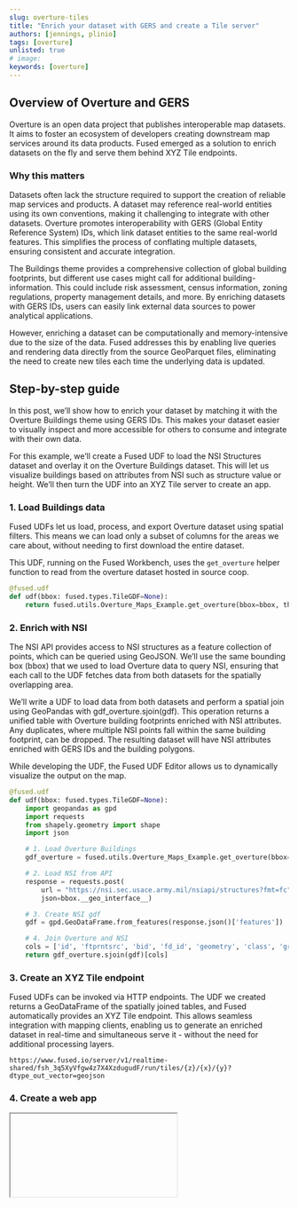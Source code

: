 ```yaml
---
slug: overture-tiles
title: "Enrich your dataset with GERS and create a Tile server"
authors: [jennings, plinio]
tags: [overture]
unlisted: true
# image:
keywords: [overture]
---
```



## Overview of Overture and GERS

Overture is an open data project that publishes interoperable map datasets. It aims to foster an ecosystem of developers creating downstream map services around its data products. Fused emerged as a solution to enrich datasets on the fly and serve them behind XYZ Tile endpoints.

### Why this matters

Datasets often lack the structure required to support the creation of reliable map services and products. A dataset may reference real-world entities using its own conventions, making it challenging to integrate with other datasets. Overture promotes interoperability with GERS (Global Entity Reference System) IDs, which link dataset entities to the same real-world features. This simplifies the process of conflating multiple datasets, ensuring consistent and accurate integration.

The Buildings theme provides a comprehensive collection of global building footprints, but different use cases might call for additional building-information. This could include risk assessment, census information, zoning regulations, property management details, and more. By enriching datasets with GERS IDs, users can easily link external data sources to power analytical applications.

However, enriching a dataset can be computationally and memory-intensive due to the size of the data. Fused addresses this by enabling live queries and rendering data directly from the source GeoParquet files, eliminating the need to create new tiles each time the underlying data is updated.


## Step-by-step guide
In this post, we’ll show how to enrich your dataset by matching it with the Overture Buildings theme using GERS IDs. This makes your dataset easier to visually inspect and more accessible for others to consume and integrate with their own data.

For this example, we’ll create a Fused UDF to load the NSI Structures dataset and overlay it on the Overture Buildings dataset. This will let us visualize buildings based on attributes from NSI such as structure value or height. We’ll then turn the UDF into an XYZ Tile server to create an app.


### 1. Load Buildings data

Fused UDFs let us load, process, and export Overture dataset using spatial filters. This means we can load only a subset of columns for the areas we care about, without needing to first download the entire dataset.

This UDF, running on the Fused Workbench, uses the `get_overture` helper function to read from the overture dataset hosted in source coop.


```python showLineNumbers
@fused.udf
def udf(bbox: fused.types.TileGDF=None):
    return fused.utils.Overture_Maps_Example.get_overture(bbox=bbox, theme='buildings')
```

### 2. Enrich with NSI

The NSI API provides access to NSI structures as a feature collection of points, which can be queried using GeoJSON. We’ll use the same bounding box (bbox) that we used to load Overture data to query NSI, ensuring that each call to the UDF fetches data from both datasets for the spatially overlapping area.

We’ll write a UDF to load data from both datasets and perform a spatial join using GeoPandas with gdf_overture.sjoin(gdf). This operation returns a unified table with Overture building footprints enriched with NSI attributes. Any duplicates, where multiple NSI points fall within the same building footprint, can be dropped. The resulting dataset will have NSI attributes enriched with GERS IDs and the building polygons.

While developing the UDF, the Fused UDF Editor allows us to dynamically visualize the output on the map.


```python showLineNumbers
@fused.udf
def udf(bbox: fused.types.TileGDF=None):
    import geopandas as gpd
    import requests
    from shapely.geometry import shape
    import json

    # 1. Load Overture Buildings
    gdf_overture = fused.utils.Overture_Maps_Example.get_overture(bbox=bbox)

    # 2. Load NSI from API
    response = requests.post(
        url = "https://nsi.sec.usace.army.mil/nsiapi/structures?fmt=fc",
        json=bbox.__geo_interface__)

    # 3. Create NSI gdf
    gdf = gpd.GeoDataFrame.from_features(response.json()['features'])

    # 4. Join Overture and NSI
    cols = ['id', 'ftprntsrc', 'bid', 'fd_id', 'geometry', 'class', 'ground_elv', 'min_height','roof_height','ground_elv_m', 'has_parts', 'height', 'val_struct']
    return gdf_overture.sjoin(gdf)[cols]

```

### 3. Create an XYZ Tile endpoint

Fused UDFs can be invoked via HTTP endpoints. The UDF we created returns a GeoDataFrame of the spatially joined tables, and Fused automatically provides an XYZ Tile endpoint. This allows seamless integration with mapping clients, enabling us to generate an enriched dataset in real-time and simultaneous serve it - without the need for additional processing layers.

```text
https://www.fused.io/server/v1/realtime-shared/fsh_3q5XyVfgw4z7X4XzdugudF/run/tiles/{z}/{x}/{y}?dtype_out_vector=geojson
```

### 4. Create a web app



<Iframe
  id="iframe-1"
  code={CODE}
  requirements={[
    "/pyarrow/pyarrow-17.0.0-cp312-cp312-pyodide_2024_0_wasm32.whl",
    "micropip",
    "pyodide-unix-timezones", // needed by pyarrow
    "geopandas",
    "requests",
    "xarray",
    "yarl",
    // Commonly used in product:
    "pydeck",
  ]}
/>


## Conclusion

This walkthrough provided a practical overview of how to create a UDF enrich a dataset with GERS IDs from Overture Buildings. We also saw how to use the UDF as a tile server to dynamically enrich and serve the dataset on the fly - directly on the browser.
